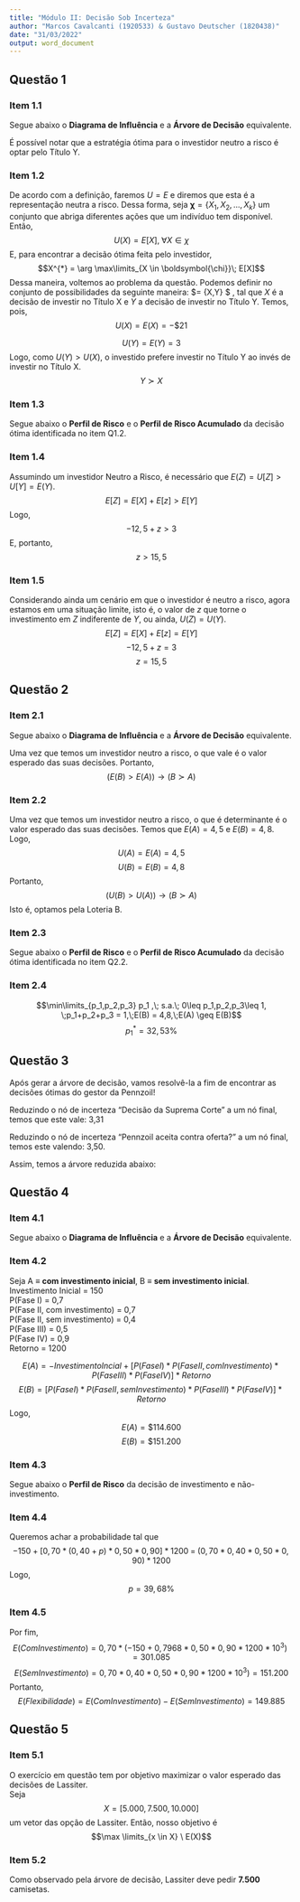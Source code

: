 ---
title: "Módulo II: Decisão Sob Incerteza"
author: "Marcos Cavalcanti (1920533) & Gustavo Deutscher (1820438)"
date: "31/03/2022"
output: word_document
---

## Questão 1

### Item 1.1
Segue abaixo o **Diagrama de Influência** e a **Árvore de Decisão** equivalente.  


É possível notar que a estratégia ótima para o investidor neutro a risco é optar pelo Título Y.  

### Item 1.2

De acordo com a definição, faremos $U = E$ e diremos que esta é a representação neutra a risco. Dessa forma, seja $\boldsymbol{\chi} = \{X_1,X_2,...,X_k\}$ um conjunto que abriga diferentes ações que um indivíduo tem disponível. Então, 
$$U(X) = E[X],\; \forall X \in \chi$$
E, para encontrar a decisão ótima feita pelo investidor,
$$X^{*} = \arg \max\limits_{X \in \boldsymbol{\chi}}\; E[X]$$
Dessa maneira, voltemos ao problema da questão. Podemos definir no conjunto de possibilidades da seguinte maneira: $\chi = \{X,Y\} $ , tal que $X$ é a decisão de investir no Título X e $Y$ a decisão de investir no Título Y. Temos, pois,
$$U(X) = E(X) = - \$ 21$$

$$U(Y) = E(Y) = 3$$
Logo, como $U(Y) > U(X)$, o investido prefere investir no Título Y ao invés de investir no Título X.
$$Y \succ X$$

### Item 1.3
Segue abaixo o **Perfil de Risco** e o **Perfil de Risco Acumulado** da decisão ótima identificada no item Q1.2.  


### Item 1.4
Assumindo um investidor Neutro a Risco, é necessário que $E(Z) = U[Z] > U[Y] = E(Y)$.
$$E[Z] = E[X] + E[z] > E[Y]$$
Logo,
$$-12,5 + z > 3$$
E, portanto,
$$z > 15,5$$

### Item 1.5
Considerando ainda um cenário em que o investidor é neutro a risco, agora estamos em uma situação limite, isto é, o valor de $z$ que torne o investimento em $Z$ indiferente de $Y$, ou ainda, $U(Z) = U(Y)$.
$$E[Z] = E[X] + E[z] = E[Y]$$
$$-12,5 + z = 3$$
$$z = 15,5$$

## Questão 2

### Item 2.1
Segue abaixo o **Diagrama de Influência** e a **Árvore de Decisão** equivalente.




Uma vez que temos um investidor neutro a risco, o que vale é o valor esperado das suas decisões. Portanto,
$$(E(B) > E(A)) \rightarrow (B \succ A)$$

### Item 2.2
Uma vez que temos um investidor neutro a risco, o que é determinante é o valor esperado das suas decisões. Temos que $E(A) = 4,5$ e $E(B) = 4,8$. Logo,
$$U(A) = E(A) = 4,5$$
$$U(B) = E(B) = 4,8$$
Portanto,
$$(U(B) > U(A)) \rightarrow (B \succ A)$$
Isto é, optamos pela Loteria B.  


### Item 2.3
Segue abaixo o **Perfil de Risco** e o **Perfil de Risco Acumulado** da decisão ótima identificada no item Q2.2.





### Item 2.4

$$\min\limits_{p_1,p_2,p_3} p_1 ,\; s.a.\; 0\leq p_1,p_2,p_3\leq 1, \;p_1+p_2+p_3 = 1,\;E(B) = 4,8,\;E(A) \geq E(B)$$
$$p_1^{*} = 32,53\%$$

## Questão 3
Após gerar a árvore de decisão, vamos resolvê-la a fim de encontrar as decisões ótimas do gestor da Pennzoil!  
  
  


Reduzindo o nó de incerteza "Decisão da Suprema Corte" a um nó final, temos que este vale: 3,31  

Reduzindo o nó de incerteza "Pennzoil aceita contra oferta?" a um nó final, temos este valendo: 3,50.  

Assim, temos a árvore reduzida abaixo:   




## Questão 4

### Item 4.1
Segue abaixo o **Diagrama de Influência** e a **Árvore de Decisão** equivalente.



### Item 4.2
Seja A $\equiv$ **com investimento inicial**, B $\equiv$ **sem investimento inicial**.  
Investimento Inicial = 150  
P(Fase I) = 0,7  
P(Fase II, com investimento) = 0,7  
P(Fase II, sem investimento) = 0,4  
P(Fase III) = 0,5  
P(Fase IV) = 0,9  
Retorno = 1200  

$$E(A) = - Investimento Incial \;+\; [P(Fase I)*P(Fase II, com Investimento)*P(Fase III)*P(Fase IV)]* Retorno$$
$$E(B) = [P(Fase I)*P(Fase II, sem Investimento)*P(Fase III)*P(Fase IV)]* Retorno$$
Logo,
$$E(A) = \$114.600$$
$$E(B) = \$151.200$$


### Item 4.3
Segue abaixo o **Perfil de Risco** da decisão de investimento e não-investimento.  


### Item 4.4
Queremos achar a probabilidade tal que
$$-150 + [0,70*(0,40+p)*0,50*0,90]*1200 \;=\; (0,70*0,40*0,50*0,90)*1200$$
Logo, 
$$p = 39,68 \%$$  
  
### Item 4.5
Por fim,
$$E(Com Investimento) = 0,70*(-150+0,7968*0,50*0,90*1200*10^{3}) = 301.085$$
$$E(Sem Investimento) = 0,70*0,40*0,50*0,90*1200*10^{3}) = 151.200$$
Portanto,
$$E(Flexibilidade) = E(Com Investimento) - E(Sem Investimento) = 149.885$$

  
## Questão 5

### Item 5.1
O exercício em questão tem por objetivo maximizar o valor esperado das decisões de Lassiter.  
Seja $$X = [5.000,7.500,10.000]$$ um vetor das opção de Lassiter. Então, nosso objetivo é
$$\max \limits_{x \in X} \ E(X)$$  
  
### Item 5.2
Como observado pela árvore de decisão, Lassiter deve pedir **7.500** camisetas.




